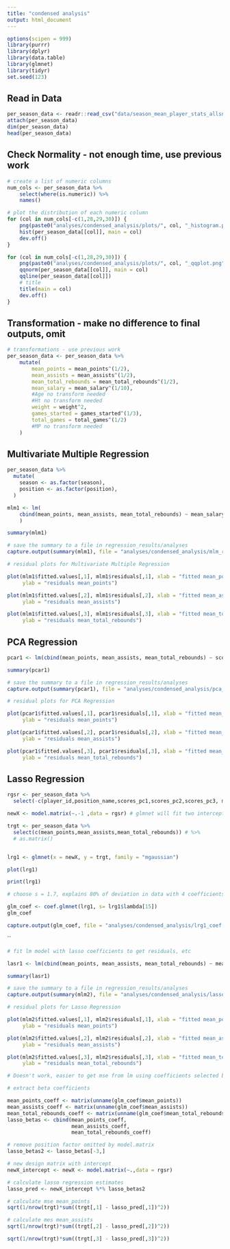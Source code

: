 ```yaml
---
title: "condensed analysis"
output: html_document
---
```


```r
options(scipen = 999)
library(purrr)
library(dplyr)
library(data.table)
library(glmnet)
library(tidyr)
set.seed(123)
```

## Read in Data

```r
per_season_data <- readr::read_csv("data/season_mean_player_stats_allsns_scores.csv")
attach(per_season_data)
dim(per_season_data)
head(per_season_data)
```

## Check Normality - not enough time, use previous work

```r
# create a list of numeric columns
num_cols <- per_season_data %>% 
    select(where(is.numeric)) %>% 
    names()

# plot the distribution of each numeric column
for (col in num_cols[-c(1,28,29,30)]) {
    png(paste0("analyses/condensed_analysis/plots/", col, "_histogram.png"))
    hist(per_season_data[[col]], main = col)
    dev.off()
}

for (col in num_cols[-c(1,28,29,30)]) {
    png(paste0("analyses/condensed_analysis/plots/", col, "_qqplot.png"))
    qqnorm(per_season_data[[col]], main = col)
    qqline(per_season_data[[col]])
    # title
    title(main = col)
    dev.off()
}
```

## Transformation - make no difference to final outputs, omit

```r
# transformations - use previous work
per_season_data <- per_season_data %>% 
    mutate(
        mean_points = mean_points^(1/2),
        mean_assists = mean_assists^(1/2),
        mean_total_rebounds = mean_total_rebounds^(1/2),
        mean_salary = mean_salary^(1/10),
        #Age no transform needed
        #Ht no transform needed
        weight = weight^2,
        games_started = games_started^(1/3),
        total_games = total_games^(1/2)
        #MP no transform needed
    )
```

## Multivariate Multiple Regression

```r
per_season_data %>%
  mutate(
    season <- as.factor(season),
    position <- as.factor(position),
  )

mlm1 <- lm(
    cbind(mean_points, mean_assists, mean_total_rebounds) ~ mean_salary + height + weight + position + games_started + total_games + mean_min_played
    )

summary(mlm1)

# save the summary to a file in regression_results/analyses
capture.output(summary(mlm1), file = "analyses/condensed_analysis/mlm_regression/mlm1.txt")
```

```r
# residual plots for Multivariate Multiple Regression

plot(mlm1$fitted.values[,1], mlm1$residuals[,1], xlab = "fitted mean_points",
     ylab = "residuals mean_points")

plot(mlm1$fitted.values[,2], mlm1$residuals[,2], xlab = "fitted mean_assists",
     ylab = "residuals mean_assists")

plot(mlm1$fitted.values[,3], mlm1$residuals[,3], xlab = "fitted mean_total_rebounds",
     ylab = "residuals mean_total_rebounds")
```


## PCA Regression

```r
pcar1 <- lm(cbind(mean_points, mean_assists, mean_total_rebounds) ~ scores_pc1 + scores_pc2 + scores_pc3)

summary(pcar1)

# save the summary to a file in regression_results/analyses
capture.output(summary(pcar1), file = "analyses/condensed_analysis/pca_regression/pcar1.txt")
```

```r
# residual plots for PCA Regression

plot(pcar1$fitted.values[,1], pcar1$residuals[,1], xlab = "fitted mean_points",
     ylab = "residuals mean_points")

plot(pcar1$fitted.values[,2], pcar1$residuals[,2], xlab = "fitted mean_assists",
     ylab = "residuals mean_assists")

plot(pcar1$fitted.values[,3], pcar1$residuals[,3], xlab = "fitted mean_total_rebounds",
     ylab = "residuals mean_total_rebounds")
```

## Lasso Regression

```r
rgsr <- per_season_data %>% 
  select(-c(player_id,position_name,scores_pc1,scores_pc2,scores_pc3, mean_points, mean_assists, mean_total_rebounds))

newX <- model.matrix(~.-1 ,data = rgsr) # glmnet will fit two intercepts 

trgt <- per_season_data %>%
  select(c(mean_points,mean_assists,mean_total_rebounds)) # %>%
  # as.matrix()


lrg1 <- glmnet(x = newX, y = trgt, family = "mgaussian")

plot(lrg1)

print(lrg1)
```

```r
# choose s = 1.7, explains 80% of deviation in data with 4 coefficients

glm_coef <- coef.glmnet(lrg1, s= lrg1$lambda[15])
glm_coef

capture.output(glm_coef, file = "analyses/condensed_analysis/lrg1_coef.txt")
```
``
```r
# fit lm model with lasso coefficients to get residuals, etc

lasr1 <- lm(cbind(mean_points, mean_assists, mean_total_rebounds) ~ mean_field_goals + mean_field_goals_attempts + mean_free_throws + mean_defensive_rebounds)

summary(lasr1)

# save the summary to a file in regression_results/analyses
capture.output(summary(mlm2), file = "analyses/condensed_analysis/lasso_regression/lasr1.txt")
```

```r
# residual plots for Lasso Regression

plot(mlm2$fitted.values[,1], mlm2$residuals[,1], xlab = "fitted mean_points",
     ylab = "residuals mean_points")

plot(mlm2$fitted.values[,2], mlm2$residuals[,2], xlab = "fitted mean_assists",
     ylab = "residuals mean_assists")

plot(mlm2$fitted.values[,3], mlm2$residuals[,3], xlab = "fitted mean_total_rebounds",
     ylab = "residuals mean_total_rebounds")
```

```r

# Doesn't work, easier to get mse from lm using coefficients selected by lasso

# extract beta coefficients

mean_points_coeff <- matrix(unname(glm_coef$mean_points))
mean_assists_coeff <- matrix(unname(glm_coef$mean_assists))
mean_total_rebounds_coeff <- matrix(unname(glm_coef$mean_total_rebounds))
lasso_betas <- cbind(mean_points_coeff, 
                     mean_assists_coeff, 
                     mean_total_rebounds_coeff)

# remove position factor omitted by model.matrix
lasso_betas2 <- lasso_betas[-3,] 

# new design matrix with intercept
newX_intercept <- newX <- model.matrix(~.,data = rgsr)

# calculate lasso regression estimates
lasso_pred <- newX_intercept %*% lasso_betas2

# calculate mse mean_points
sqrt(1/nrow(trgt)*sum((trgt[,1] - lasso_pred[,1])^2))

# calculate mes mean_assists
sqrt(1/nrow(trgt)*sum((trgt[,2] - lasso_pred[,2])^2))

sqrt(1/nrow(trgt)*sum((trgt[,3] - lasso_pred[,3])^2))
```

